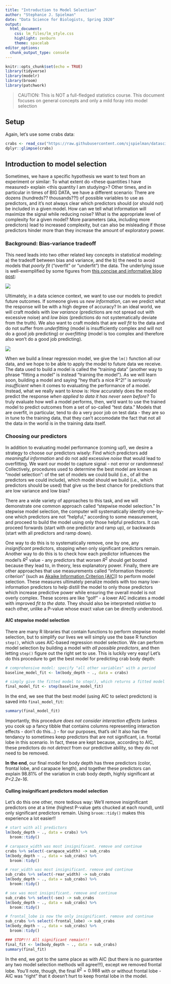 ```yaml
---
title: "Introduction to Model Selection"
author: "Stephanie J. Spielman"
date: "Data Science for Biologists, Spring 2020"
output: 
  html_document:
    css: lm_files/lm_style.css
    highlight: zenburn
    theme: spacelab
editor_options: 
  chunk_output_type: console
---
```


```r
knitr::opts_chunk$set(echo = TRUE)
library(tidyverse)
library(modelr)
library(broom) 
library(patchwork)
```

> CAUTION: This is NOT a full-fledged statistics course. This document focuses on general concepts and only a mild foray into model selection

## Setup

Again, let's use some crabs data:
```r
crabs <- read_csv("https://raw.githubusercontent.com/sjspielman/datascience_for_biologists/master/rmd_lessons/lm_files/crabs.csv")
dplyr::glimpse(crabs)
```




## Introduction to model selection

Sometimes, we have a specific hypothesis we want to test from an experiment or similar: To what extent do \<these quantities I have measured\> explain \<this quantity I am studying\>? Other times, and in particular in times of BIG DATA, we have a different scenario: There are dozens (hundreds?? thousands??!) of possible variables to use as predictors, and it's not always clear which predictors should (or should not) be included in a given model. How can we tell what information will maximize the signal while reducing noise? What is the appropriate level of complexity for a given model? More parameters (aka, including more predictors) lead to increased complexity, but can also be misleading if those predictors hinder more than they increase the amount of exploratory power.

### Background: Bias-variance tradeoff
This need leads into two other related key concepts in statistical modeling: a) the tradeoff between bias and variance, and the b) the need to avoid models that *poorly fit* ("overfit" or "underfit") the data. The underlying issue is well-exemplified by some figures from [this concise and informative blog post](https://towardsdatascience.com/understanding-the-bias-variance-tradeoff-165e6942b229):

![](./lm_files/bias_variance.png){width=300px;}

Ultimately, in a data science context, we want to use our models to predict future outcomes. If someone gives us *new information*, can we predict what the response will be with a high degree of accuracy? In an ideal world, we will craft models with *low variance* (predictions are not spread out with excessive noise) and *low bias* (predictions do not systematically deviate from the truth). We also want to craft models that are *well fit* to the data and do not suffer from *underfitting* (model is insufficiently complex and will not do a good job predicting) or *overfitting* (model is too complex and therefore also won't do a good job predicting). 

![](./lm_files/overfit_underfit.png){width=300px;}

When we build a linear regression model, we give the `lm()` function all our data, and we hope to be able to apply the model to future data we receive. The data used to build a model is called the "training data" (another way to phrase "fitting a model" is instead "training the model"). As we will learn soon, building a model and saying "hey that's a nice R^2!" is *seriously insufficient* when it comes to evaluating the performance of a model. Instead, what we really want to know is: How accurately does the model predict the response *when applied to data it has never seen before?* To truly evaluate how well a model performs, then, we'd want to use the trained model to predict outcomes from a set of so-called "test data." Models that are overfit, in particular, tend to do a very poor job on test data - they are so in tune to the training data, that they can't accomodate the fact that not all the data in the world is in the training data itself.


### Choosing our predictors 

In addition to evaluating model performance (coming up!), we desire a strategy to choose our predictors wisely: Find which predictors add *meaningful information* and do not add excessive *noise* that would lead to overfitting. We want our model to capture signal - not error or randomness! Collectively, procedures used to determine the best model are known as "model selection": of the set of models we could build (i.e., of all the predictors we could include), which model should we build (i.e., which predictors should be used) that give us the best chance for predictions that are low variance and low bias? 

There are a wide variety of approaches to this task, and we will demonstrate one common approach called "stepwise model selection." In stepwise model selection, the computer will systematically identify one-by-one which predictors are not "helpful," according to some measurement, and proceed to build the model using only those helpful predictors. It can proceed forwards (start with one predictor and ramp up), or backwards (start with all predictors and ramp down).

One way to do this is to systematically remove, one by one, any *insignificant* predictors, stopping when only significant predictors remain. Another way to do this is to check how each predictor influences the model's $R^2$ value - any predictors that worsen $R^2$ should get booted because they lead to, in theory, less explanatory power. Finally, there are other approaches that use measurements called "information theoretic criterion" (such as [Akaike Information Criterion [AIC]](https://towardsdatascience.com/introduction-to-aic-akaike-information-criterion-9c9ba1c96ced)) to perform model selection. These measures ultimately penalize models with too many low-information predictors to help distill the model to only those predictors which increase predictive power while ensuring the overall model is not overly complex. These scores are like "golf" - a lower AIC indicates a model with improved *fit to the data*. They should also be interpreted *relative* to each other, unlike a P-value whose exact value can be directly understood. 

#### AIC stepwise model selection

There are many R libraries that contain functions to perform stepwise model selection, but to simplify our lives we will simply use the base R function `step()`, which uses AIC-based regression model selection. We can perform model selection by building a model with *all possible predictors*, and then letting `step()` figure out the right set to use. This is luckily very easy! Let's do this procedure to get the best model for predicting crab body depth:

```r
# comprehensive model: specify "all other variables" with a period 
baseline_model_fit <- lm(body_depth ~ ., data = crabs)

# simply give the fitted model to step(), which returns a fitted model with only the retained predictors
final_model_fit <- step(baseline_model_fit) 
```


In the end, we see that the best model (using AIC to select predictors) is saved into `final_model_fit`:
```r
summary(final_model_fit)
```

Importantly, this procedure *does not consider interaction effects* (unless you cook up a fancy tibble that contains columns representing interaction effects - don't do this...) - for our purposes, that's ok! It also has the tendancy to sometimes keep predictors that are not significant, i.e. frontal lobe in this scenario. In fact, these are kept because, according to AIC, these predictors do not *detract* from our predictive ability, so they do not need to be removed. 

**In the end**, our final model for body depth has three predictors (color, frontal lobe, and carapace length), and together these predictors can explain 98.81% of the variation in crab body depth, highly significant at *P<2.2e-16*. 

#### Culling insignificant predictors model selection

Let's do this one other, more tedious way: We'll remove insignificant predictors one at a time (highest P-value gets chucked at each round), until only significant predictors remain. Using `broom::tidy()` makes this experience a lot easier!!
```r
# start with all predictors
lm(body_depth ~ ., data = crabs) %>%
  broom::tidy()

# carapace_width was most insignificant. remove and continue
crabs %>% select(-carapace_width) -> sub_crabs
lm(body_depth ~ ., data = sub_crabs) %>%
  broom::tidy()

# rear_width was most insignificant. remove and continue
sub_crabs %>% select(-rear_width) -> sub_crabs
lm(body_depth ~ ., data = sub_crabs) %>%
  broom::tidy()

# sex was most insignificant. remove and continue
sub_crabs %>% select(-sex) -> sub_crabs
lm(body_depth ~ ., data = sub_crabs) %>%
  broom::tidy()

# frontal_lobe is now the only insignificant. remove and continue
sub_crabs %>% select(-frontal_lobe) -> sub_crabs
lm(body_depth ~ ., data = sub_crabs) %>%
  broom::tidy()

### STOP!!! All significant remain!!!
final_fit <- lm(body_depth ~ ., data = sub_crabs)
summary(final_fit)
```

In the end, we got to the same place as with AIC (but there is no guarantee any two model selection methods will agree!!!), except we removed frontal lobe. You'll note, though, the final $R^2=0.988$ with or without frontal lobe - AIC was "right" that it doesn't hurt to keep frontal lobe in the model.

